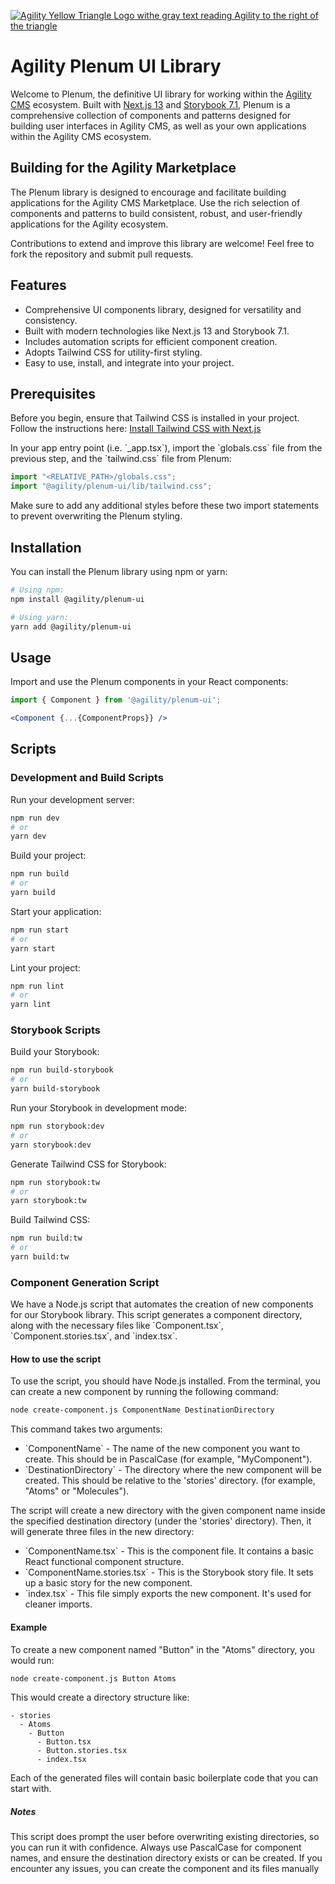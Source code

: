 
<Meta title="Plenum Introduction" />

<style>
  {`
    .subheading {
      --mediumdark: '#999999';
      font-weight: 900;
      font-size: 13px;
      color: #999;
      letter-spacing: 6px;
      line-height: 24px;
      text-transform: uppercase;
      margin-bottom: 12px;
      margin-top: 40px;
    }

    .link-list {
      display: grid;
      grid-template-columns: 1fr;
      grid-template-rows: 1fr 1fr;
      row-gap: 10px;
    }

    @media (min-width: 620px) {
      .link-list {
        row-gap: 20px;
        column-gap: 20px;
        grid-template-columns: 1fr 1fr;
      }
    }

    @media all and (-ms-high-contrast:none) {
    .link-list {
        display: -ms-grid;
        -ms-grid-columns: 1fr 1fr;
        -ms-grid-rows: 1fr 1fr;
      }
    }

    .link-item {
      display: block;
      padding: 20px 30px 20px 15px;
      border: 1px solid #00000010;
      border-radius: 5px;
      transition: background 150ms ease-out, border 150ms ease-out, transform 150ms ease-out;
      color: #333333;
      display: flex;
      align-items: flex-start;
    }

    .link-item:hover {
      border-color: #1EA7FD50;
      transform: translate3d(0, -3px, 0);
      box-shadow: rgba(0, 0, 0, 0.08) 0 3px 10px 0;
    }

    .link-item:active {
      border-color: #1EA7FD;
      transform: translate3d(0, 0, 0);
    }

    .link-item strong {
      font-weight: 700;
      display: block;
      margin-bottom: 2px;
    }

    .link-item img {
      height: 40px;
      width: 40px;
      margin-right: 15px;
      flex: none;
    }

    .link-item span {
      font-size: 14px;
      line-height: 20px;
    }

    .tip {
      display: inline-block;
      border-radius: 1em;
      font-size: 11px;
      line-height: 12px;
      font-weight: 700;
      background: #E7FDD8;
      color: #66BF3C;
      padding: 4px 12px;
      margin-right: 10px;
      vertical-align: top;
    }

    .tip-wrapper {
      font-size: 13px;
      line-height: 20px;
      margin-top: 40px;
      margin-bottom: 40px;
    }

    .tip-wrapper code {
      font-size: 12px;
      display: inline-block;
    }

`}
</style>

[![Agility Yellow Triangle Logo withe gray text reading Agility to the right of the triangle](https://cdn.agilitycms.com/content-manager/images/logos/agility-logo-storybook-350.png)](https://agilitycms.com/)
# Agility Plenum UI Library 

Welcome to Plenum, the definitive UI library for working within the [Agility CMS](https://www.agilitycms.com/) ecosystem. Built with [Next.js 13](https://nextjs.org/) and [Storybook 7.1](https://storybook.js.org/), Plenum is a comprehensive collection of components and patterns designed for building user interfaces in Agility CMS, as well as your own applications within the Agility CMS ecosystem.


## Building for the Agility Marketplace

The Plenum library is designed to encourage and facilitate building applications for the Agility CMS Marketplace. Use the rich selection of components and patterns to build consistent, robust, and user-friendly applications for the Agility ecosystem.

Contributions to extend and improve this library are welcome! Feel free to fork the repository and submit pull requests.

## Features

- Comprehensive UI components library, designed for versatility and consistency.
- Built with modern technologies like Next.js 13 and Storybook 7.1.
- Includes automation scripts for efficient component creation.
- Adopts Tailwind CSS for utility-first styling.
- Easy to use, install, and integrate into your project.
  
## Prerequisites

Before you begin, ensure that Tailwind CSS is installed in your project. Follow the instructions here: [Install Tailwind CSS with Next.js](https://tailwindcss.com/docs/guides/nextjs)

In your app entry point (i.e. \`_app.tsx\`), import the \`globals.css\` file from the previous step, and the \`tailwind.css\` file from Plenum:

```jsx
import "<RELATIVE_PATH>/globals.css";
import "@agility/plenum-ui/lib/tailwind.css";
```

Make sure to add any additional styles before these two import statements to prevent overwriting the Plenum styling.

## Installation

You can install the Plenum library using npm or yarn:

```bash
# Using npm:
npm install @agility/plenum-ui

# Using yarn:
yarn add @agility/plenum-ui
```

## Usage

Import and use the Plenum components in your React components:

```jsx
import { Component } from '@agility/plenum-ui';

<Component {...{ComponentProps}} />
```

## Scripts

### Development and Build Scripts

Run your development server:

```bash
npm run dev
# or
yarn dev
```

Build your project:

```bash
npm run build
# or
yarn build
```

Start your application:

```bash
npm run start
# or
yarn start
```

Lint your project:

```bash
npm run lint
# or
yarn lint
```

### Storybook Scripts

Build your Storybook:

```bash
npm run build-storybook
# or
yarn build-storybook
```

Run your Storybook in development mode:

```bash
npm run storybook:dev
# or
yarn storybook:dev
```

Generate Tailwind CSS for Storybook:

```bash
npm run storybook:tw
# or
yarn storybook:tw
```

Build Tailwind CSS:

```bash
npm run build:tw
# or
yarn build:tw
```

### Component Generation Script

We have a Node.js script that automates the creation of new components for our Storybook library. This script generates a component directory, along with the necessary files like \`Component.tsx\`, \`Component.stories.tsx\`, and \`index.tsx\`.

#### How to use the script

To use the script, you should have Node.js installed. From the terminal, you can create a new component by running the following command:

```bash
node create-component.js ComponentName DestinationDirectory
```

This command takes two arguments:

- \`ComponentName\` - The name of the new component you want to create. This should be in PascalCase (for example, "MyComponent").
- \`DestinationDirectory\` - The directory where the new component will be created. This should be relative to the 'stories' directory. (for example, "Atoms" or "Molecules").

The script will create a new directory with the given component name inside the specified destination directory (under the 'stories' directory). Then, it will generate three files in the new directory:

- \`ComponentName.tsx\` - This is the component file. It contains a basic React functional component structure.
- \`ComponentName.stories.tsx\` - This is the Storybook story file. It sets up a basic story for the new component.
- \`index.tsx\` - This file simply exports the new component. It's used for cleaner imports.

#### Example

To create a new component named "Button" in the "Atoms" directory, you would run:

```bash
node create-component.js Button Atoms
```

This would create a directory structure like:

```
- stories
  - Atoms
    - Button
      - Button.tsx
      - Button.stories.tsx
      - index.tsx
```

Each of the generated files will contain basic boilerplate code that you can start with.

##### Notes

This script does prompt the user before overwriting existing directories, so you can run it with confidence. Always use PascalCase for component names, and ensure the destination directory exists or can be created. If you encounter any issues, you can create the component and its files manually
